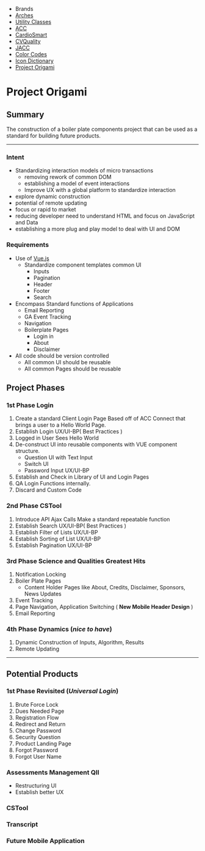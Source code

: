 

<Meta title="Introduction"/>

<div class="display_none block:md p-b_4">
	<aside class="m_auto font_ui font_n1 display_none block:md bg_secondary-n2 br_solid br_black-4 p-y_3 br-b_1 shadow_emboss-light">
		<ul class="ul_none flex flex_row:md flex_column justify_center p_0 m_0 ">
		<li class="w_auto:md w_100 md p_2 self_center">
			<span class="block inline-block:md c_white-8 undecorated p_2 nowrap uppercase font_xbold">Brands</span>
		</li>
		<li class="w_auto:md w_100 br-l_1 br_black-2 br_solid:md p_2 self_center">
			<a class="block inline-block:md c_white-8 undecorated  h:c_white h:bg_black-5 a:bg_primary-n1 a:c_white h:undecorated p_2 p-x_3 br_radius nowrap" href="https://acc-style.github.io/Arches/" id="home_nav">Arches</a>
		</li>
		<li class="w_auto:md w_100 br-l_1 br_black-2 br_solid:md p_2 self_center ">
			<a class="block inline-block:md c_white-8 undecorated  h:c_white h:bg_black-5 a:bg_primary-n1 a:c_white h:undecorated p_2 p-x_3 br_radius nowrap" href="https://acc-style.github.io/Arches/utility_classes/" id="utility_classes">Utility Classes</a>
		</li>
		<li class="w_auto:md w_100 br-l_1 br_black-2 br_solid:md p_2 self_center ">
			<a class="block inline-block:md c_white-8 undecorated  h:c_white h:bg_black-5 a:bg_primary-n1 a:c_white h:undecorated p_2 p-x_3 br_radius nowrap" href="https://acc-style.github.io/Arches/boot_acc/" id="boot_acc">ACC</a>
		</li>
		<li class="w_auto:md w_100 br-l_1 br_black-2 br_solid:md p_2 self_center ">
			<a class="block inline-block:md c_white-8 undecorated  h:c_white h:bg_black-5 a:bg_primary-n1 a:c_white h:undecorated p_2 p-x_3 br_radius nowrap" href="https://acc-style.github.io/Arches/boot_cardiosmart/" id="uc_cardiosmart">CardioSmart</a>
		</li>
		<li class="w_auto:md w_100 br-l_1 br_black-2 br_solid:md p_2 self_center ">
			<a class="block inline-block:md c_white-8 undecorated  h:c_white h:bg_black-5 a:bg_primary-n1 a:c_white h:undecorated p_2 p-x_3 br_radius nowrap" href="https://acc-style.github.io/Arches/boot_cvquality/" id="boot_cvquality">CVQuality</a>
		</li>
		<li class="w_auto:md w_100 br-l_1 br_black-2 br_solid:md p_2 self_center ">
			<a class="block inline-block:md c_white-8 undecorated  h:c_white h:bg_black-5 a:bg_primary-n1 a:c_white h:undecorated p_2 p-x_3 br_radius nowrap" href="https://acc-style.github.io/Arches/boot_journal/" id="boot_journal">JACC</a>
		</li>
		<li class="w_auto:md w_100 br-l_1 br_black-2 br_solid:md p_2 self_center ">
			<a class="block inline-block:md c_white-8 undecorated  h:c_white h:bg_black-5 a:bg_primary-n1 a:c_white h:undecorated p_2 p-x_3 br_radius nowrap" href="https://acc-style.github.io/Arches/color_codes/" id="color_codes">Color Codes</a>
		</li>
		<li class="w_auto:md w_100 br-l_1 br_black-2 br_solid:md p_2 self_center ">
			<a class=" block inline-block:md c_white-8 undecorated  h:c_white h:bg_black-5 a:bg_primary-n1 a:c_white h:undecorated p_2 p-x_3 br_radius nowrap" href="https://acc-style.github.io/IconDictionary/" id="icon_dictionary">Icon Dictionary</a>
		</li>
		<li class="is-active active w_auto:md w_100 br-l_1 br_black-2 br_solid:md p_2 self_center">
			<a class="font_bold is-active activeblock inline-block:md c_white-8 undecorated  h:c_white h:bg_black-5 a:bg_primary-n1 a:c_white h:undecorated p_2 p-x_3 br_radius nowrap" href="https://acc-style.github.io/origami6/?path=/story/introduction--page" id="origami"><i class="fas fa-paper-plane p-r_3"></i><span>Project Origami</span></a></li>
		</ul>
	</aside>
</div>
<div>
	<h1 id="project-origami">Project Origami</h1>
	<h2 id="summary">Summary</h2>
	<p>
		The construction of a boiler plate components project that can be used as a standard for building future products.
	</p>
	<hr />
<div class="p_4 p-x_5 font_ui flex flex_column reading-typography">
<div class="">
	<h3 id="intent">Intent</h3>
	<ul class="p-l_5 p-y_2">
		<li>
			Standardizing interaction models of micro transactions
			<ul class="p-l_5 p-y_2">
				<li>removing rework of common DOM</li>
				<li>establishing a model of event interactions</li>
				<li>Improve UX with a global platform to standardize interaction</li>
			</ul>
		</li>
		<li>explore dynamic construction</li>
		<li>potential of remote updating</li>
		<li>focus or rapid to market</li>
		<li>reducing developer need to understand HTML and focus on JavaScript and Data</li>
		<li>establishing a more plug and play model to deal with UI and DOM</li>
	</ul>
	<h3 id="requirements">Requirements</h3>
	<ul class="p-l_5 p-y_2">
		<li>
			Use of <a href="https://vuejs.org/">Vue.js</a>
			<ul class="p-l_5 p-y_2">
				<li>
					Standardize component templates common UI
					<ul class="p-l_5 p-y_2">
						<li>Inputs</li>
						<li>Pagination</li>
						<li>Header</li>
						<li>Footer</li>
						<li>Search</li>
					</ul>
				</li>
			</ul>
		</li>
		<li>
			Encompass Standard functions of Applications
			<ul class="p-l_5 p-y_2">
				<li>Email Reporting</li>
				<li>GA Event Tracking</li>
				<li>Navigation</li>
				<li>
					Boilerplate Pages
					<ul class="p-l_5 p-y_2">
						<li>Login in</li>
						<li>About</li>
						<li>Disclaimer</li>
					</ul>
				</li>
			</ul>
		</li>
		<li>
			All code should be version controlled
			<ul class="p-l_5 p-y_2">
				<li>All common UI should be reusable</li>
				<li>All common Pages should be reusable</li>
			</ul>
		</li>
	</ul>
</div>
<div class="">
	<h2 id="project-phases">Project Phases</h2>
	<h3 id="1st-phase-login">1st Phase Login</h3>
	<ol class="p-l_5 p-y_2">
		<li>Create a standard Client Login Page Based off of ACC Connect that brings a user to a Hello World Page.</li>
		<li>Establish Login UX/UI-BP( Best Practices )</li>
		<li>Logged in User Sees Hello World</li>
		<li>
			De-construct UI into reusable components with VUE component structure.
			<ul class="p-l_5 p-y_2">
				<li>Question UI with Text Input</li>
				<li>Switch UI</li>
				<li>Password Input UX/UI-BP</li>
			</ul>
		</li>
		<li>Establish and Check in Library of UI and Login Pages</li>
		<li>QA Login Functions internally.</li>
		<li>Discard and Custom Code</li>
	</ol>
	<h3 id="2nd-phase-cstool">2nd Phase CSTool</h3>
	<ol class="p-l_5 p-y_2">
		<li>Introduce API Ajax Calls Make a standard repeatable function</li>
		<li>Establish Search UX/UI-BP( Best Practices )</li>
		<li>Establish Filter of Lists UX/UI-BP</li>
		<li>Establish Sorting of List UX/UI-BP</li>
		<li>Establish Pagination UX/UI-BP</li>
	</ol>
	<h3 id="3rd-phase-science-and-qualities-greatest-hits">3rd Phase Science and Qualities Greatest Hits</h3>
	<ol class="p-l_5 p-y_2">
		<li>Notification Locking</li>
		<li>
			Boiler Plate Pages
			<ul class="p-l_5 p-y_2">
				<li>Content Holder Pages like About, Credits, Disclaimer, Sponsors, News Updates</li>
			</ul>
		</li>
		<li>Event Tracking</li>
		<li>Page Navigation, Application Switching ( <strong>New Mobile Header Design</strong> )</li>
		<li>Email Reporting</li>
	</ol>
	<h3 id="4th-phase-dynamics-nice-to-have">4th Phase Dynamics (<em>nice to have</em>)</h3>
	<ol class="p-l_5 p-y_2">
		<li>Dynamic Construction of Inputs, Algorithm, Results</li>
		<li>Remote Updating</li>
	</ol>
	<hr />
	<h2 id="potential-products">Potential Products</h2>
	<h3 id="1st-phase-revisited-universal-login">1st Phase Revisited (<em>Universal Login</em>)</h3>
	<ol class="p-l_5 p-y_2">
		<li>Brute Force Lock</li>
		<li>Dues Needed Page</li>
		<li>Registration Flow</li>
		<li>Redirect and Return</li>
		<li>Change Password</li>
		<li>Security Question</li>
		<li>Product Landing Page</li>
		<li>Forgot Password</li>
		<li>Forgot User Name</li>
	</ol>
	<h3 id="assessments-management-qii">Assessments Management QII</h3>
	<ul class="p-l_5 p-y_2">
		<li>Restructuring UI</li>
		<li>Establish better UX</li>
	</ul>
	<h3 id="cstool">CSTool</h3>
  <h3 id="transcript">Transcript</h3>
	<h3 id="future-mobile-application">Future Mobile Application</h3>
</div>
</div>
</div>